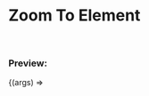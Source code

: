 

<Meta
  title="Examples/Zoom To Element"
  component={TransformWrapper}
  argTypes={argsTypes}
/>

# Zoom To Element

<br />

### Preview:

<Canvas>
  <Story name="Zoom To Element">{(args) => <Template {...args} />}</Story>
</Canvas>

## Component API

<ArgsTable story="Zoom To Element" />

